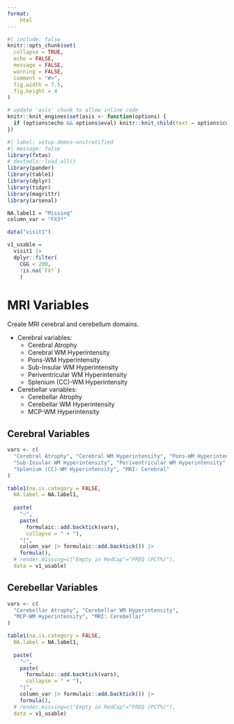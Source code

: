 ```yaml
---
format:
    html
---
```


```r
#| include: false
knitr::opts_chunk$set(
  collapse = TRUE,
  echo = FALSE,
  message = FALSE,
  warning = FALSE,
  comment = "#>",
  fig.width = 7.5,
  fig.height = 4
)

# update 'asis' chunk to allow inline code
knitr::knit_engines$set(asis <- function(options) {
  if (options$echo && options$eval) knitr::knit_child(text = options$code)
})
```

```r
#| label: setup-demos-unstratified
#| message: false
library(fxtas)
# devtools::load_all()
library(pander)
library(table1)
library(dplyr)
library(tidyr)
library(magrittr)
library(arsenal)

NA.label1 = "Missing"
column_var = "FX3*"

data("visit1")

v1_usable = 
  visit1 |> 
  dplyr::filter(
    CGG < 200,
    !is.na(`FX*`)
    )
```

# MRI Variables

Create MRI cerebral and cerebellum domains.

<ul>
  <li>Cerebral variables:
    <ul>
      <li>Cerebral Atrophy</li> 
      <li>Cerebral WM Hyperintensity</li> 
      <li>Pons-WM Hyperintensity</li>
      <li>Sub-Insular WM Hyperintensity</li> 
      <li>Periventricular WM Hyperintensity</li>
      <li>Splenium (CC)-WM Hyperintensity</li>
    </ul>
  </li>
  <li>Cerebellar variables:
    <ul>
      <li>Cerebellar Atrophy</li>
      <li>Cerebellar WM Hyperintensity</li>
      <li>MCP-WM Hyperintensity</li>
    </ul>
  </li>
</ul>


## Cerebral Variables 

```r
vars <- c(
  "Cerebral Atrophy", "Cerebral WM Hyperintensity", "Pons-WM Hyperintensity",
  "Sub-Insular WM Hyperintensity", "Periventricular WM Hyperintensity",
  "Splenium (CC)-WM Hyperintensity", "MRI: Cerebral"
)

table1(na.is.category = FALSE, 
  NA.label = NA.label1,
  
  paste(
    "~", 
    paste(
      formulaic::add.backtick(vars), 
      collapse = " + "), 
    "|",
    column_var |> formulaic::add.backtick()) |> 
    formula(),
  # render.missing=c("Empty in RedCap"="FREQ (PCT%)"),
  data = v1_usable)
```

## Cerebellar Variables

```r
vars <- c(
  "Cerebellar Atrophy", "Cerebellar WM Hyperintensity",
  "MCP-WM Hyperintensity", "MRI: Cerebellar"
)

table1(na.is.category = FALSE, 
  NA.label = NA.label1,
  
  paste(
    "~", 
    paste(
      formulaic::add.backtick(vars), 
      collapse = " + "), 
    "|",
    column_var |> formulaic::add.backtick()) |> 
    formula(),
  # render.missing=c("Empty in RedCap"="FREQ (PCT%)"),
  data = v1_usable)
```
